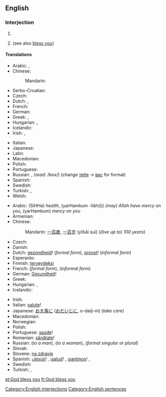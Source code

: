 ==English==
{{rfc-auto}}

===Interjection===
{{en-interj|pos=[[God]] [[bless]] [[you]]!}}

# {{non-gloss definition|Short for '''May God [[bless you]]'''; said as a short prayer for the recipient.}}
# {{non-gloss definition|Said to somebody who has [[sneeze]]d, as a rhetorical response.}} (see also [[bless you]])

====Translations====
{{trans-top|said as a short prayer for the recipient}}
* Arabic: {{t-|ar|حياك الله|tr=Hayyaak allaah}}, {{t-|ar|بارك الله فيك|tr=baaraka allaah fiik|sc=Arab}} {{qualifier|to a woman: ... fiiki}}
* Chinese:
*: Mandarin: {{t|cmn|上帝保佑你|tr=Shàngdì bàoyòu nǐ|sc=Hani}}
* Serbo-Croatian: {{t|sh|Bog te blagoslovio}}
* Czech: {{t-|cs|Bůh ti žehnej}}
* Dutch: {{t-|nl|God zegene u}},  {{t-|nl|God zegene jou}}
* French: {{t-|fr|Que Dieu te bénisse}}
* German: {{t-|de|Gott segne dich}}
* Greek: {{t-|el|ευλογημένος να 'σαι|tr=evlogiménos na 'sai}}, {{t-|el|να 'σαι καλά|tr=na 'sai kalá}}
* Hungarian: {{t-|hu|áldja meg az Isten}} {{qualifier|formal}}, {{t-|hu|áldjon meg az Isten}} {{qualifier|informal}}
* Icelandic: {{t-|is|Guð blessi þig}}
* Irish: {{t-|ga|bail ó Dhia ort}}, {{t-|ga|go mbeannaí Dia duit}}
{{trans-mid}}
* Italian: {{t-|it|Dio ti benedica}}
* Japanese: {{t-|ja|神様の祝福|tr=かみさまのしゅくふく, kamisama-no shukufuku}}
* Latin: {{t-|la|Deus te benedicat}}
* Macedonian: {{t-|mk|Господ да ве благослови|p|tr=Góspod da ve blagóslovi|sc=Cyrl}}
* Polish: {{t-|pl|Niech cię Bóg błogosławi}}
* Portuguese: {{t-|pt|Deus te abençoe}}
* Russian: {{t-|ru|да благословит тебя господь|tr=da blagoslovít tebjá gospód'}}, {{t-|ru|да благословит тебя бог|tr=da blagoslovít tebjá bog}} (''read:'' /box/) (change [[ты|тебя]] -> [[вы|вас]] for formal)
* Spanish: {{t-|es|¡Que Dios te bendiga!}}
* Swedish: {{t-|sv|Gud välsigne dig}}
* Turkish: {{t-|tr|Allah senden razı olsun}}, {{t-|tr|Tanrı seni kutsasın}}
* Welsh: {{t-|cy|Duw a fenditho di}}
{{trans-bottom}}

{{trans-top|said to somebody who has sneezed}}
* Arabic: {{Arab|[[صحة]]}} (SíHHa) ''health'', {{Arab|[[يرحمكم الله]]}} (yarHamkum -llāh(i)) ''(may) Allah have mercy on you'', {{Arab|[[يرحمكم]]}} (yarHamkum) ''mercy on you''
* Armenian: {{t-|hy|առողջություն}}
* Chinese:
*: Mandarin: [[一百歲]], [[一百岁]] (yībǎi suì) (''(live up to) 100 years'')
* Czech: {{t+|cs|na zdraví}}
* Danish: {{t+|da|prosit}}
* Dutch: [[gezondheid]]! (''formal form''), [[proost]]! (''informal form'')
* Esperanto: {{t+|eo|sanon}}
* Finnish: [[terveydeksi]]
* French: {{t+|fr|à vos souhaits}} (''formal form''), {{t+|fr|à tes souhaits}} (''informal form'')
* German: [[Gesundheit]]!
* Greek: {{qualifier|diminutive of plural form of υγεία (''ygeía'' "health")}} {{t+|el|γείτσες|f|p|tr=geítses}}
* Hungarian: {{t+|hu|egészségére}} {{qualifier|formal}}, {{t+|hu|egészségedre}} {{qualifier|informal}}
* Icelandic: {{t-|is|Guð blessi þig}}
{{trans-mid}}
* Irish: {{t-|ga|Dia linn}}
* Italian: [[salute#Italian|salute]]!
* Japanese: [[お大事に]] ([[おだいじに]], o-daiji-ni) (''take care'')
* Macedonian: {{t-|mk|На здравје|m|f|n|tr=Na zdrávje|sc=Cyrl}}
* Norwegian: {{t-|no|prosit}}
* Polish: {{t+|pl|na zdrowie}}
* Portuguese: [[saúde]]!
* Romanian: [[sănătate]]!
* Russian: {{t+|ru|будь здоров|tr=bud' zdoróv}} (''to a man''), {{t-|ru|будь здорова|tr=bud' zdoróva}} (''to a woman''), {{t+|ru|будьте здоровы|tr=bud'te zdoróvy}} (''formal singular or plural'')
* Slovak: {{t-|sk|na zdravie}}
* Slovene: [[na zdravje]]
* Spanish: ¡[[Jesús]]! {{qualifier|Spain}}, ¡[[salud]]! {{qualifier|Latin America}}, ¡[[santinos]]! {{qualifier|Northern Spain|specifically Asturias}}, {{t-|es|gesúndeit}}
* Swedish: {{t+|sv|prosit}}
* Turkish: {{qualifier|informal, singular}} {{t-|tr|çok yaşa}},  {{qualifier|formal, plural}} {{t-|tr|çok yaşayın}}
{{trans-bottom}}

[[Category:English interjections]]
[[Category:English sentences]]

[[et:God bless you]]
[[fr:God bless you]]